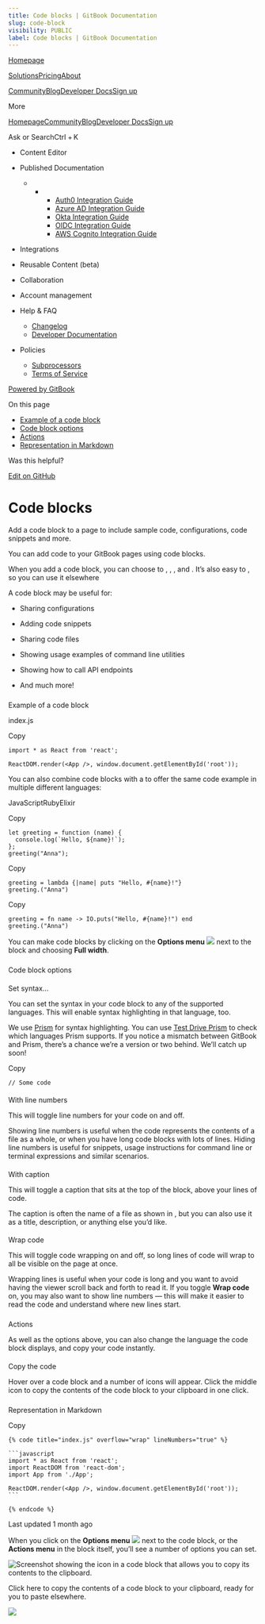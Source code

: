```yaml
---
title: Code blocks | GitBook Documentation
slug: code-block
visibility: PUBLIC
label: Code blocks | GitBook Documentation
---
```

[Homepage](https://www.gitbook.com/)

[Solutions](https://www.gitbook.com/solutions/public-docs)[Pricing](https://www.gitbook.com/pricing)[About](https://www.gitbook.com/about)

[Community](https://github.com/GitbookIO/community)[Blog](https://www.gitbook.com/blog)[Developer Docs](https://developer.gitbook.com/)[Sign up](https://gitbook.com/join)

More

[Homepage](https://www.gitbook.com/)[Community](https://github.com/GitbookIO/community)[Blog](https://www.gitbook.com/blog)[Developer Docs](https://developer.gitbook.com/)[Sign up](https://gitbook.com/join)

Ask or SearchCtrl + K

*   Content Editor
    
*   Published Documentation
    
    *   *   *   [Auth0 Integration Guide](https://developer.gitbook.com/visitor-authentication/guides/integrations/how-to-use-auth0-integration-for-visitor-authentication)
            *   [Azure AD Integration Guide](https://developer.gitbook.com/visitor-authentication/guides/integrations/how-to-use-azure-ad-integration-for-visitor-authentication)
            *   [Okta Integration Guide](https://developer.gitbook.com/visitor-authentication/guides/integrations/how-to-use-okta-integration-for-visitor-authentication)
            *   [OIDC Integration Guide](https://developer.gitbook.com/visitor-authentication/guides/integrations/how-to-use-the-oidc-integration-for-visitor-authentication)
            *   [AWS Cognito Integration Guide](https://developer.gitbook.com/visitor-authentication/guides/integrations/how-to-use-the-aws-cognito-integration-for-visitor-authentication)
            
        
    
*   Integrations
    
*   Reusable Content (beta)
    
*   Collaboration
    
*   Account management
    
*   Help & FAQ
    
    *   [Changelog](https://changelog.gitbook.com/)
    *   [Developer Documentation](https://developer.gitbook.com/)
*   Policies
    
    *   [Subprocessors](https://policies.gitbook.com/security/subprocessors)
    *   [Terms of Service](https://policies.gitbook.com/terms)

[Powered by GitBook](https://www.gitbook.com/?utm_source=content&utm_medium=trademark&utm_campaign=NkEGS7hzeqa35sMXQZ4X)

On this page

*   [Example of a code block](#example-of-a-code-block)
*   [Code block options](#options)
*   [Actions](#actions)
*   [Representation in Markdown](#representation-in-markdown)

Was this helpful?

[Edit on GitHub](https://github.com/GitbookIO/public-docs/blob/main/content-editor/blocks/code-block.md)

Code blocks
===========

Add a code block to a page to include sample code, configurations, code snippets and more.

You can add code to your GitBook pages using code blocks.

When you add a code block, you can choose to , , , and . It’s also easy to , so you can use it elsewhere

A code block may be useful for:

*   Sharing configurations
    
*   Adding code snippets
    
*   Sharing code files
    
*   Showing usage examples of command line utilities
    
*   Showing how to call API endpoints
    
*   And much more!
    

### 

[](#example-of-a-code-block)

Example of a code block

index.js

Copy

    ‌import * as React from 'react';
    
    ReactDOM.render(<App />, window.document.getElementById('root'));

You can also combine code blocks with a to offer the same code example in multiple different languages:

JavaScriptRubyElixir

Copy

    let greeting = function (name) {
      console.log(`Hello, ${name}!`);
    };
    greeting("Anna");

Copy

    greeting = lambda {|name| puts "Hello, #{name}!"}
    greeting.("Anna")

Copy

    greeting = fn name -> IO.puts("Hello, #{name}!") end
    greeting.("Anna")

You can make code blocks by clicking on the **Options menu** ![](https://docs.gitbook.com/~gitbook/image?url=https%3A%2F%2F1050631731-files.gitbook.io%2F%7E%2Ffiles%2Fv0%2Fb%2Fgitbook-x-prod.appspot.com%2Fo%2Fspaces%252FNkEGS7hzeqa35sMXQZ4X%252Fuploads%252Fh6PrhC4elyfq3fU1ntC2%252FFrame%25202.png%3Falt%3Dmedia%26token%3Db4e03276-98a2-46b4-8992-42946babfc45&width=26&dpr=4&quality=100&sign=70f8b6b0&sv=1) next to the block and choosing **Full width**.

### 

[](#options)

Code block options

#### 

[](#set-syntax)

Set syntax…

You can set the syntax in your code block to any of the supported languages. This will enable syntax highlighting in that language, too.

We use [Prism](https://github.com/PrismJS/prism) for syntax highlighting. You can use [Test Drive Prism](https://prismjs.com/test.html#language=markup) to check which languages Prism supports. If you notice a mismatch between GitBook and Prism, there’s a chance we’re a version or two behind. We’ll catch up soon!

Copy

    // Some code

#### 

[](#with-line-numbers)

With line numbers

This will toggle line numbers for your code on and off.

Showing line numbers is useful when the code represents the contents of a file as a whole, or when you have long code blocks with lots of lines. Hiding line numbers is useful for snippets, usage instructions for command line or terminal expressions and similar scenarios.

#### 

[](#with-caption)

With caption

This will toggle a caption that sits at the top of the block, above your lines of code.

The caption is often the name of a file as shown in , but you can also use it as a title, description, or anything else you’d like.

#### 

[](#wrap-code)

Wrap code

This will toggle code wrapping on and off, so long lines of code will wrap to all be visible on the page at once.

Wrapping lines is useful when your code is long and you want to avoid having the viewer scroll back and forth to read it. If you toggle **Wrap code** on, you may also want to show line numbers — this will make it easier to read the code and understand where new lines start.

### 

[](#actions)

Actions

As well as the options above, you can also change the language the code block displays, and copy your code instantly.

#### 

[](#copying-the-code)

Copy the code

Hover over a code block and a number of icons will appear. Click the middle icon to copy the contents of the code block to your clipboard in one click.

### 

[](#representation-in-markdown)

Representation in Markdown

Copy

    {% code title="index.js" overflow="wrap" lineNumbers="true" %}
    
    ```javascript
    ‌import * as React from 'react';
    import ReactDOM from 'react-dom';
    import App from './App';
    
    ReactDOM.render(<App />, window.document.getElementById('root'));
    ```
    
    {% endcode %}

Last updated 1 month ago

When you click on the **Options menu** ![](https://docs.gitbook.com/~gitbook/image?url=https%3A%2F%2F1050631731-files.gitbook.io%2F%7E%2Ffiles%2Fv0%2Fb%2Fgitbook-x-prod.appspot.com%2Fo%2Fspaces%252FNkEGS7hzeqa35sMXQZ4X%252Fuploads%252Fh6PrhC4elyfq3fU1ntC2%252FFrame%25202.png%3Falt%3Dmedia%26token%3Db4e03276-98a2-46b4-8992-42946babfc45&width=26&dpr=4&quality=100&sign=70f8b6b0&sv=1) next to the code block, or the **Actions menu** in the block itself, you’ll see a number of options you can set.

![Screenshot showing the icon in a code block that allows you to copy its contents to the clipboard.](https://docs.gitbook.com/~gitbook/image?url=https%3A%2F%2F1050631731-files.gitbook.io%2F%7E%2Ffiles%2Fv0%2Fb%2Fgitbook-x-prod.appspot.com%2Fo%2Fspaces%252FNkEGS7hzeqa35sMXQZ4X%252Fuploads%252FETwhoi43aYjNTPCkLUmh%252Fcode-block-copy.png%3Falt%3Dmedia%26token%3D938b5ff5-2509-4252-9b1d-c547f027cd41&width=768&dpr=4&quality=100&sign=714ca180&sv=1)

Click here to copy the contents of a code block to your clipboard, ready for you to paste elsewhere.

![](https://docs.gitbook.com/~gitbook/image?url=https%3A%2F%2F1050631731-files.gitbook.io%2F%7E%2Ffiles%2Fv0%2Fb%2Fgitbook-x-prod.appspot.com%2Fo%2Fspaces%252FNkEGS7hzeqa35sMXQZ4X%252Fuploads%252FIfd7ka3cralqGUz0Z41B%252FFrame%25201.png%3Falt%3Dmedia%26token%3D2cddf304-8c59-4623-b7c2-78b494275308&width=13&dpr=4&quality=100&sign=4304ab0c&sv=1)
